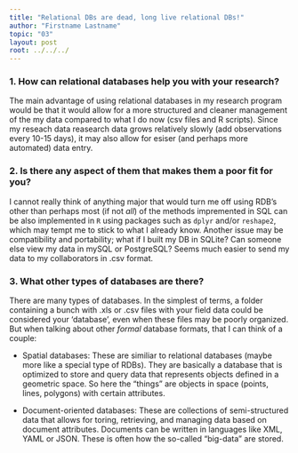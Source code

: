 ```yaml
---
title: "Relational DBs are dead, long live relational DBs!"
author: "Firstname Lastname"
topic: "03"
layout: post
root: ../../../
---
```


### 1. How can relational databases help you with your research?

The main advantage of using relational databases in my research program would be that it would allow for a more structured and cleaner management of the my data compared to what I do now (csv files and R scripts). Since my reseach data reasearch data grows relatively slowly (add observations every 10-15 days), it may also allow for esiser (and perhaps more automated) data entry. 

### 2. Is there any aspect of them that makes them a poor fit for you?
I cannot really think of anything major that would turn me off using RDB's other than perhaps most (if not _all_) of the methods impremented in SQL can be also implemented in `R` using packages such as `dplyr` and/or `reshape2`, which may tempt me to stick to what I already know. Another issue may be compatibility and portability; what if I built my DB in SQLite? Can someone else view my data in mySQL or PostgreSQL? Seems much easier to send my data to my collaborators in .csv format.

### 3. What other types of databases are there?

There are many types of databases. In the simplest of terms, a folder containing a bunch with .xls or .csv files with your field data could be considered your 'database', even when these files may be poorly organized. But when talking about other _formal_ database formats, that I can think of a couple: 

* Spatial databases: These are similiar to relational databases (maybe more like a special type of RDBs). They are basically a database that is optimized to store and query data that represents objects defined in a geometric space. So here the "things" are objects in space (points, lines, polygons) with certain attributes.

* Document-oriented databases: These are collections of semi-structured data that allows for toring, retrieving, and managing data based on document attributes. Documents can be written in languages like XML, YAML or JSON. These is often how the so-called "big-data" are stored.